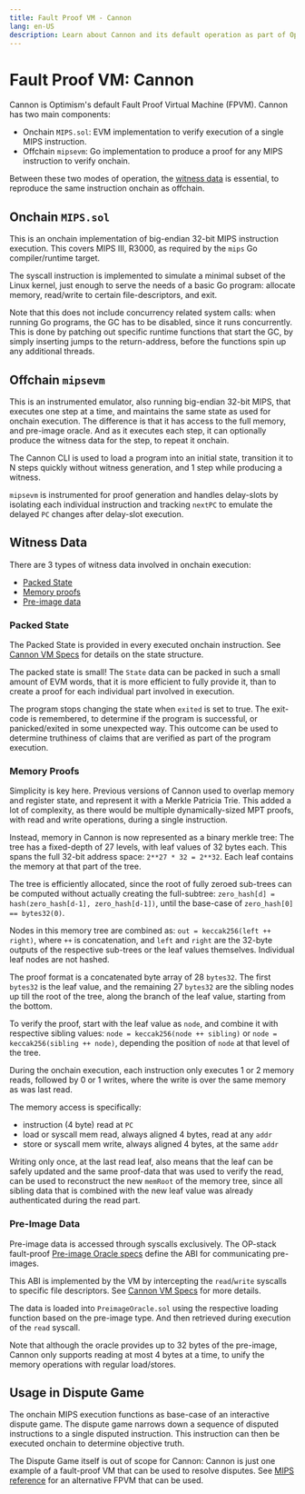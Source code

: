```yaml
---
title: Fault Proof VM - Cannon
lang: en-US
description: Learn about Cannon and its default operation as part of Optimism's Fault Proof Virtual Machine.
---
```



# Fault Proof VM: Cannon

Cannon is Optimism's default Fault Proof Virtual Machine (FPVM). Cannon has two main components:

*   Onchain `MIPS.sol`: EVM implementation to verify execution of a single MIPS instruction.
*   Offchain `mipsevm`: Go implementation to produce a proof for any MIPS instruction to verify onchain.

Between these two modes of operation, the [witness data](#witness-data) is essential,
to reproduce the same instruction onchain as offchain.

## Onchain `MIPS.sol`

This is an onchain implementation of big-endian 32-bit MIPS instruction execution.
This covers MIPS III, R3000, as required by the `mips` Go compiler/runtime target.

The syscall instruction is implemented to simulate a minimal subset of the Linux kernel,
just enough to serve the needs of a basic Go program:
allocate memory, read/write to certain file-descriptors, and exit.

Note that this does not include concurrency related system calls: when running Go programs,
the GC has to be disabled, since it runs concurrently.
This is done by patching out specific runtime functions that start the GC,
by simply inserting jumps to the return-address, before the functions spin up any additional threads.

## Offchain `mipsevm`

This is an instrumented emulator, also running big-endian 32-bit MIPS, that executes one step at a time,
and maintains the same state as used for onchain execution.
The difference is that it has access to the full memory, and pre-image oracle.
And as it executes each step, it can optionally produce the witness data for the step, to repeat it onchain.

The Cannon CLI is used to load a program into an initial state,
transition it to N steps quickly without witness generation, and 1 step while producing a witness.

`mipsevm` is instrumented for proof generation and handles delay-slots by isolating each individual instruction
and tracking `nextPC` to emulate the delayed `PC` changes after delay-slot execution.

## Witness Data

There are 3 types of witness data involved in onchain execution:

*   [Packed State](#packed-state)
*   [Memory proofs](#memory-proofs)
*   [Pre-image data](#pre-image-data)

### Packed State

The Packed State is provided in every executed onchain instruction.
See [Cannon VM Specs](https://github.com/ethereum-optimism/specs/blob/main/specs/cannon-fault-proof-vm.md#state) for
details on the state structure.

The packed state is small! The `State` data can be packed in such a small amount of EVM words,
that it is more efficient to fully provide it, than to create a proof for each individual part involved in execution.

The program stops changing the state when `exited` is set to true. The exit-code is remembered,
to determine if the program is successful, or panicked/exited in some unexpected way.
This outcome can be used to determine truthiness of claims that are verified as part of the program execution.

### Memory Proofs

Simplicity is key here. Previous versions of Cannon used to overlap memory and register state,
and represent it with a Merkle Patricia Trie.
This added a lot of complexity, as there would be multiple dynamically-sized MPT proofs,
with read and write operations, during a single instruction.

Instead, memory in Cannon is now represented as a binary merkle tree:
The tree has a fixed-depth of 27 levels, with leaf values of 32 bytes each.
This spans the full 32-bit address space: `2**27 * 32 = 2**32`.
Each leaf contains the memory at that part of the tree.

The tree is efficiently allocated, since the root of fully zeroed sub-trees
can be computed without actually creating the full-subtree: `zero_hash[d] = hash(zero_hash[d-1], zero_hash[d-1])`,
until the base-case of `zero_hash[0] == bytes32(0)`.

Nodes in this memory tree are combined as: `out = keccak256(left ++ right)`, where `++` is concatenation,
and `left` and `right` are the 32-byte outputs of the respective sub-trees or the leaf values themselves.
Individual leaf nodes are not hashed.

The proof format is a concatenated byte array of 28 `bytes32`. The first `bytes32` is the leaf value,
and the remaining 27 `bytes32` are the sibling nodes up till the root of the tree,
along the branch of the leaf value, starting from the bottom.

To verify the proof, start with the leaf value as `node`, and combine it with respective sibling values:
`node = keccak256(node ++ sibling)` or `node = keccak256(sibling ++ node)`,
depending the position of `node` at that level of the tree.

During the onchain execution, each instruction only executes 1 or 2 memory reads, followed by 0 or 1 writes,
where the write is over the same memory as was last read.

The memory access is specifically:

*   instruction (4 byte) read at `PC`
*   load or syscall mem read, always aligned 4 bytes, read at any `addr`
*   store or syscall mem write, always aligned 4 bytes, at the same `addr`

Writing only once, at the last read leaf, also means that the leaf can be safely updated and the same proof-data
that was used to verify the read, can be used to reconstruct the new `memRoot` of the memory tree,
since all sibling data that is combined with the new leaf value was already authenticated during the read part.

### Pre-Image Data

Pre-image data is accessed through syscalls exclusively.
The OP-stack fault-proof [Pre-image Oracle specs](https://github.com/ethereum-optimism/specs/blob/main/specs/fault-proof.md#pre-image-oracle)
define the ABI for communicating pre-images.

This ABI is implemented by the VM by intercepting the `read`/`write` syscalls to specific file descriptors. See [Cannon VM Specs](https://github.com/ethereum-optimism/specs/blob/main/specs/cannon-fault-proof-vm.md#io) for more details.

The data is loaded into `PreimageOracle.sol` using the respective loading function based on the pre-image type.
And then retrieved during execution of the `read` syscall.

Note that although the oracle provides up to 32 bytes of the pre-image,
Cannon only supports reading at most 4 bytes at a time, to unify the memory operations with regular load/stores.

## Usage in Dispute Game

The onchain MIPS execution functions as base-case of an interactive dispute game.
The dispute game narrows down a sequence of disputed instructions to a single disputed instruction.
This instruction can then be executed onchain to determine objective truth.

The Dispute Game itself is out of scope for Cannon: Cannon is just one example of a fault-proof VM that
can be used to resolve disputes. See [MIPS reference](mips) for an alternative FPVM that can be used.

